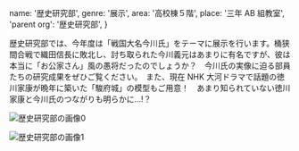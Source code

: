   name: '歴史研究部',
  genre: '展示',
  area: '高校棟５階',
  place: '三年 AB 組教室',
  'parent org': '歴史研究部',
}

歴史研究部では、今年度は「戦国大名今川氏」をテーマに展示を行います。桶狭間合戦で織田信長に敗北し、討ち取られた今川義元はあまりに有名ですが、彼は本当に「お公家さん」風の愚将だったのでしょうか？　今川氏の実像に迫る部員たちの研究成果をぜひご覧ください。　また、現在 NHK 大河ドラマで話題の徳川家康が晩年に築いた「駿府城」の模型もご用意！　あまり知られていない徳川家康と今川氏のつながりも明らかに…!？

![歴史研究部の画像0](/data/orgs/歴史研究部/img0.png)

![歴史研究部の画像1](/data/orgs/歴史研究部/img1.jpg)
